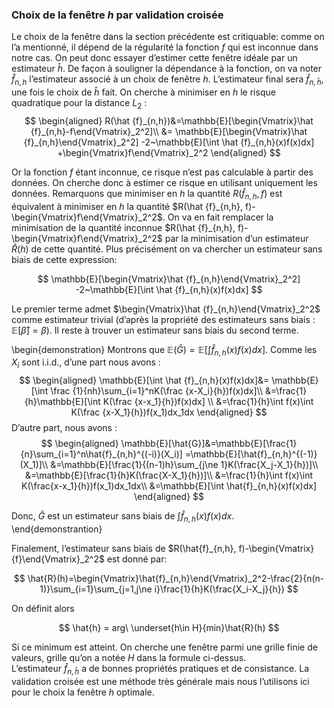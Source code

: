 ### Choix de la fenêtre $h$ par validation croisée
 
 Le choix de la fenêtre dans la section précédente est critiquable: comme on l'a mentionné, il dépend de la régularité la fonction $f$ qui est inconnue dans notre cas. On peut donc essayer d'estimer cette fenêtre idéale par un estimateur $\hat{h}$. De façon à souligner la dépendance à la fonction, on va noter $\hat{f}_{n,h}$ l'estimateur associé à un choix de fenêtre $h$. L'estimateur final sera $\hat{f}_{n,\hat{h}}$, une fois le choix de $\hat{h}$ fait.\newline 
 On cherche à minimiser en $h$  le risque quadratique pour la distance $L_2$ :
$$
\begin{aligned}
R(\hat {f}_{n,h})&=\mathbb{E}[\begin{Vmatrix}\hat {f}_{n,h}-f\end{Vmatrix}_2^2]\\        
&= \mathbb{E}[\begin{Vmatrix}\hat {f}_{n,h}\end{Vmatrix}_2^2] -2~\mathbb{E}[\int \hat {f}_{n,h}(x)f(x)dx] +\begin{Vmatrix}f\end{Vmatrix}_2^2
\end{aligned}
$$

Or la fonction $f$ étant inconnue, ce risque n'est pas calculable à partir des données. On cherche donc à estimer ce risque en utilisant uniquement les données. Remarquons que minimiser en $h$ la quantité $R(\hat {f}_{n,h}, f)$ est équivalent à minimiser en $h$ la quantité $R(\hat {f}_{n,h}, f)-\begin{Vmatrix}f\end{Vmatrix}_2^2$. On va en fait remplacer la minimisation de la quantité inconnue $R(\hat {f}_{n,h}, f)-\begin{Vmatrix}f\end{Vmatrix}_2^2$ par la minimisation d'un estimateur $\hat {R}(h)$ de cette quantité. Plus précisément on va chercher un estimateur sans biais de cette expression:

$$
\mathbb{E}[\begin{Vmatrix}\hat {f}_{n,h}\end{Vmatrix}_2^2] -2~\mathbb{E}[\int \hat {f}_{n,h}(x)f(x)dx]
$$

Le premier terme admet $\begin{Vmatrix}\hat {f}_{n,h}\end{Vmatrix}_2^2$ comme estimateur trivial (d'après la propriété des estimateurs sans biais : $\mathbb{E}[\hat {\beta}]=\beta$).\newline
Il reste à trouver un estimateur sans biais du second terme.
\begin{lemme} Soit $\hat {G}$ définit en tout points sauf en $X_i$ (c'est le principe du Leave-one-out):

$$
\hat{G} = \frac{1}{n}\sum_{i=1}^n\hat {f}_{n,h}^{(-i)}(X_i)
$$
avec :

$$
  \hat {f}_{n,h}^{(-i)}(x)= \frac{1}{n-1}\frac{1}{h}\sum_{j=1,j\ne i}^nK(\frac{x-X_j}{h})
$$
Cette estimateur $\hat G$, par construction est l'estimateur sans biais de $\int \hat{f}_{n,h}(x)f(x)dx$.
\end{lemme}
\begin{demonstration}
Montrons que $\mathbb{E}(\hat{G})=\mathbb{E}[\int \hat{f}_{n,h}(x)f(x)dx]$.\newline
Comme les $X_i$ sont i.i.d., d'une part nous avons :
$$
\begin{aligned}
\mathbb{E}[\int \hat {f}_{n,h}(x)f(x)dx]&= \mathbb{E}[\int \frac {1}{nh}\sum_{i=1}^nK(\frac {x-X_i}{h})f(x)dx]\\
&=\frac{1}{h}\mathbb{E}[\int K(\frac {x-x_1}{h})f(x)dx] \\
&=\frac{1}{h}\int f(x)\int K(\frac {x-X_1}{h})f(x_1)dx_1dx
\end{aligned}
$$
D'autre part, nous avons : 
$$ 
\begin{aligned}
\mathbb{E}[\hat{G}]&=\mathbb{E}[\frac{1}{n}\sum_{i=1}^n\hat{f}_{n,h}^{(-i)}(X_i)]
=\mathbb{E}[\hat{f}_{n,h}^{(-1)}(X_1)]\\
&=\mathbb{E}[\frac{1}{(n-1)h}\sum_{j\ne 1}K(\frac{X_j-X_1}{h})]\\
&=\mathbb{E}[\frac{1}{h}K(\frac{X-X_1}{h})]\\
&=\frac{1}{h}\int f(x)\int K(\frac{x-x_1}{h})f(x_1)dx_1dx\\
&=\mathbb{E}[\int \hat{f}_{n,h}(x)f(x)dx] 
\end{aligned}
$$

Donc, $\hat{G}$ est un estimateur sans biais de $\int\hat{f}_{n,h}(x)f(x)dx$.
\end{demonstrantion}

Finalement, l'estimateur sans biais de $R(\hat{f}_{n,h}, f)-\begin{Vmatrix}{f}\end{Vmatrix}_2^2$ est donné par:

$$
\hat{R}(h)=\begin{Vmatrix}\hat{f}_{n,h}\end{Vmatrix}_2^2-\frac{2}{n(n-1)}\sum_{i=1}\sum_{j=1,j\ne i}\frac{1}{h}K(\frac{X_i-X_j}{h})
$$


On définit alors 
 
$$
\hat{h} = arg\ \underset{h\in H}{min}\hat{R}(h)
$$


Si ce minimum est atteint. On cherche une fenêtre parmi une grille finie de valeurs, grille qu'on a notée $H$ dans la formule ci-dessus.  
L'estimateur $\hat{f}_{n,\hat{h}}$ a de bonnes propriétés pratiques et de consistance.
La validation croisée est une méthode très générale mais nous l'utilisons ici pour le choix la fenêtre $h$ optimale.